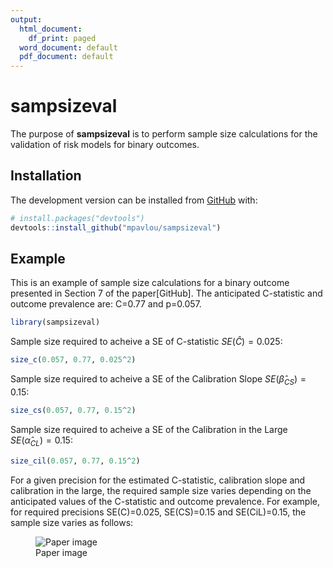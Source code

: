 ```yaml
---
output:
  html_document:
    df_print: paged
  word_document: default
  pdf_document: default
---
```


<!-- README.md is generated from README.Rmd. Please edit that file -->

# sampsizeval

<!-- badges: start -->
<!-- badges: end -->

The purpose of **sampsizeval** is to perform sample size calculations for the
validation of risk models for binary outcomes.

## Installation

<!-- You can install the released version of sampsizeval from [CRAN](https://CRAN.R-project.org) with: -->

<!-- ``` r -->
<!-- install.packages("sampsizeval") -->
<!-- ``` -->

The development version can be installed from [GitHub](https://github.com/mpavlou) with:

``` r
# install.packages("devtools")
devtools::install_github("mpavlou/sampsizeval")
```
## Example

This is an example of sample size calculations for a binary outcome presented in Section 7 of the paper[GitHub]. The anticipated C-statistic and outcome prevalence are: C=0.77 and p=0.057. 
```r
library(sampsizeval)
```

Sample size required to acheive a SE of C-statistic $SE(\hat C)=0.025:$
```r
size_c(0.057, 0.77, 0.025^2)
```

Sample size required to acheive a SE of the Calibration Slope $SE(\hat \beta_{CS})=0.15:$

```r
size_cs(0.057, 0.77, 0.15^2)
```

Sample size required to acheive a SE of the Calibration in the Large $SE(\hat \alpha_{CL})=0.15:$

```r
size_cil(0.057, 0.77, 0.15^2)
```


For a given precision for the estimated C-statistic, calibration slope and calibration in the large, the required sample size varies depending on the anticipated values of the  C-statistic and outcome prevalence. For example, for required precisions SE(C)=0.025, SE(CS)=0.15 and SE(CiL)=0.15, the sample size varies as follows:


![Paper image](images/Figure_2_events.png)

<!-- ```{r pressure, echo = FALSE}-->
<!-- #plot(pressure)-->
<!-- #```-->

